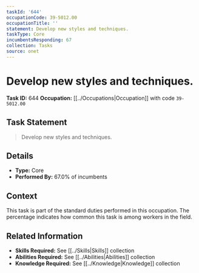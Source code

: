 ```yaml
---
taskId: '644'
occupationCode: 39-5012.00
occupationTitle: ''
statement: Develop new styles and techniques.
taskType: Core
incumbentsResponding: 67
collection: Tasks
source: onet
---
```

# Develop new styles and techniques.

**Task ID:** 644
**Occupation:** [[../Occupations|Occupation]] with code `39-5012.00`

## Task Statement

> Develop new styles and techniques.

## Details

- **Type:** Core
- **Performed By:** 67.0% of incumbents

## Context

This task is part of the standard duties performed in this occupation. The percentage indicates how common this task is among workers in the field.

## Related Information

- **Skills Required:** See [[../Skills|Skills]] collection
- **Abilities Required:** See [[../Abilities|Abilities]] collection
- **Knowledge Required:** See [[../Knowledge|Knowledge]] collection

